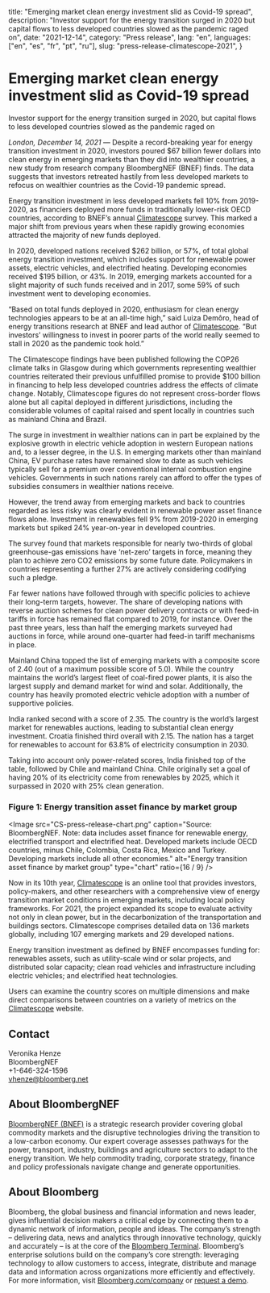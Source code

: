   title: "Emerging market clean energy investment slid as Covid-19 spread",
  description:
    "Investor support for the energy transition surged in 2020 but capital flows to less developed countries slowed as the pandemic raged on",
  date: "2021-12-14",
  category: "Press release",
  lang: "en",
  languages: ["en", "es", "fr", "pt", "ru"],
  slug: "press-release-climatescope-2021",
}

# Emerging market clean energy investment slid as Covid-19 spread

Investor support for the energy transition surged in 2020, but capital flows to less developed countries slowed as the pandemic raged on

_London, December 14, 2021_ — Despite a record-breaking year for energy transition investment in 2020, investors poured $67 billion fewer dollars into clean energy in emerging markets than they did into wealthier countries, a new study from research company BloombergNEF (BNEF) finds. The data suggests that investors retreated hastily from less developed markets to refocus on wealthier countries as the Covid-19 pandemic spread.

Energy transition investment in less developed markets fell 10% from 2019-2020, as financiers deployed more funds in traditionally lower-risk OECD countries, according to BNEF’s annual [Climatescope](https://www.global-climatescope.org/) survey. This marked a major shift from previous years when these rapidly growing economies attracted the majority of new funds deployed.

In 2020, developed nations received $262 billion, or 57%, of total global energy transition investment, which includes support for renewable power assets, electric vehicles, and electrified heating. Developing economies received $195 billion, or 43%. In 2019, emerging markets accounted for a slight majority of such funds received and in 2017, some 59% of such investment went to developing economies.

“Based on total funds deployed in 2020, enthusiasm for clean energy technologies appears to be at an all-time high,” said Luiza Demôro, head of energy transitions research at BNEF and lead author of [Climatescope](https://www.global-climatescope.org/). “But investors’ willingness to invest in poorer parts of the world really seemed to stall in 2020 as the pandemic took hold.”

The Climatescope findings have been published following the COP26 climate talks in Glasgow during which governments representing wealthier countries reiterated their previous unfulfilled promise to provide $100 billion in financing to help less developed countries address the effects of climate change. Notably, Climatescope figures do not represent cross-border flows alone but all capital deployed in different jurisdictions, including the considerable volumes of capital raised and spent locally in countries such as mainland China and Brazil.

The surge in investment in wealthier nations can in part be explained by the explosive growth in electric vehicle adoption in western European nations and, to a lesser degree, in the U.S. In emerging markets other than mainland China, EV purchase rates have remained slow to date as such vehicles typically sell for a premium over conventional internal combustion engine vehicles. Governments in such nations rarely can afford to offer the types of subsidies consumers in wealthier nations receive.

However, the trend away from emerging markets and back to countries regarded as less risky was clearly evident in renewable power asset finance flows alone. Investment in renewables fell 9% from 2019-2020 in emerging markets but spiked 24% year-on-year in developed countries.

The survey found that markets responsible for nearly two-thirds of global greenhouse-gas emissions have ‘net-zero’ targets in force, meaning they plan to achieve zero CO2 emissions by some future date. Policymakers in countries representing a further 27% are actively considering codifying such a pledge.

Far fewer nations have followed through with specific policies to achieve their long-term targets, however. The share of developing nations with reverse auction schemes for clean power delivery contracts or with feed-in tariffs in force has remained flat compared to 2019, for instance. Over the past three years, less than half the emerging markets surveyed had auctions in force, while around one-quarter had feed-in tariff mechanisms in place.

Mainland China topped the list of emerging markets with a composite score of 2.40 (out of a maximum possible score of 5.0). While the country maintains the world’s largest fleet of coal-fired power plants, it is also the largest supply and demand market for wind and solar. Additionally, the country has heavily promoted electric vehicle adoption with a number of supportive policies.

India ranked second with a score of 2.35. The country is the world’s largest market for renewables auctions, leading to substantial clean energy investment. Croatia finished third overall with 2.15. The nation has a target for renewables to account for 63.8% of electricity consumption in 2030.

Taking into account only power-related scores, India finished top of the table, followed by Chile and mainland China. Chile originally set a goal of having 20% of its electricity come from renewables by 2025, which it surpassed in 2020 with 25% clean generation.

### Figure 1: Energy transition asset finance by market group

<Image
  src="CS-press-release-chart.png"
  caption="Source: BloombergNEF. Note: data includes asset finance for renewable energy, electrified transport and electrified heat. Developed markets include OECD countries, minus Chile, Colombia, Costa Rica, Mexico and Turkey. Developing markets include all other economies."
  alt="Energy transition asset finance by market group"
  type="chart"
  ratio={16 / 9}
/>

Now in its 10th year, [Climatescope](https://www.global-climatescope.org/) is an online tool that provides investors, policy-makers, and other researchers with a comprehensive view of energy transition market conditions in emerging markets, including local policy frameworks. For 2021, the project expanded its scope to evaluate activity not only in clean power, but in the decarbonization of the transportation and buildings sectors. Climatescope comprises detailed data on 136 markets globally, including 107 emerging markets and 29 developed nations.

Energy transition investment as defined by BNEF encompasses funding for: renewables assets, such as utility-scale wind or solar projects, and distributed solar capacity; clean road vehicles and infrastructure including electric vehicles; and electrified heat technologies.

Users can examine the country scores on multiple dimensions and make direct comparisons between countries on a variety of metrics on the [Climatescope](https://www.global-climatescope.org/) website.

## Contact

Veronika Henze <br />
BloombergNEF <br />
+1-646-324-1596 <br />
[vhenze@bloomberg.net](mailto:vhenze@bloomberg.net)

## About BloombergNEF

[BloombergNEF (BNEF)](https://about.bnef.com/) is a strategic research provider covering global commodity markets and the disruptive technologies driving the transition to a low-carbon economy. Our expert coverage assesses pathways for the power, transport, industry, buildings and agriculture sectors to adapt to the energy transition. We help commodity trading, corporate strategy, finance and policy professionals navigate change and generate opportunities.

## About Bloomberg

Bloomberg, the global business and financial information and news leader, gives influential decision makers a critical edge by connecting them to a dynamic network of information, people and ideas. The company’s strength – delivering data, news and analytics through innovative technology, quickly and accurately – is at the core of the [Bloomberg Terminal](https://www.bloomberg.com/professional/). Bloomberg’s enterprise solutions build on the company’s core strength: leveraging technology to allow customers to access, integrate, distribute and manage data and information across organizations more efficiently and effectively. For more information, visit [Bloomberg.com/company](https://www.bloomberg.com/company) or [request a demo](https://www.bloomberg.com/professional/request-demo/?utm_source=bbg-pr&bbgsum=dg-ws-core-pr).
